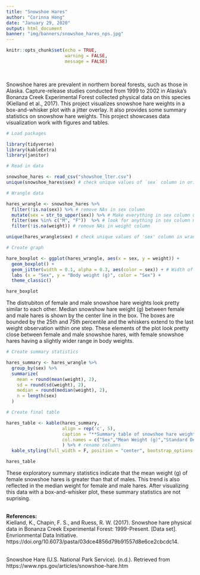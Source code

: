```yaml
---
title: "Snowshoe Hares"
author: "Corinna Hong"
date: "January 29, 2020"
output: html_document
banner: "img/banners/snowshoe_hares_nps.jpg"
---
```


```r
knitr::opts_chunk$set(echo = TRUE,
                      warning = FALSE,
                      message = FALSE)
```

<br>

Snowshoe hares are prevalent in northern boreal forests, such as those in Alaska. Capture-release studies conducted from 1999 to 2002 in Alaska's Bonanza Creek Experimental Forest collected physical data on this species (Kielland et al., 2017). This project visualizes snowshoe hare weights in a box-and-whisker plot with a jitter overlay. It also provides some summary statistics on snowshow hare weights. This project showcases data visualization work with figures and tables. 


<style>
p.caption {
  font-size: 0.9em;
  font-style: italic;
  color: grey;
  margin-right: 10%;
  margin-left: 15%;  
  text-align: left;
}
</style>


```r

# Load packages

library(tidyverse)
library(kableExtra)
library(janitor)

```

```r

# Read in data

snowshoe_hares <- read_csv("showshoe_lter.csv")
unique(snowshoe_hares$sex) # check unique values of `sex` column in original data

```

```r

# Wrangle data

hares_wrangle <- snowshoe_hares %>% 
  filter(!is.na(sex)) %>% # remove NAs in sex column
  mutate(sex = str_to_upper(sex)) %>% # Make everything in sex column uppercase
  filter(sex %in% c("M", "F"))  %>% # look for anything in sex column matching "M"/"F" This is how I am getting rid of "?" and "PF"
  filter(!is.na(weight)) # remove NAs in weight column

unique(hares_wrangle$sex) # check unique values of 'sex' column in wrangled data

```

```r

# Create graph

hare_boxplot <- ggplot(hares_wrangle, aes(x = sex, y = weight)) +
  geom_boxplot() +
  geom_jitter(width = 0.1, alpha = 0.3, aes(color = sex)) + # Width of jitter, opacity of dots, color coding by sex
  labs (x = "Sex", y = "Body weight (g)", color = "Sex") +
  theme_classic()

hare_boxplot

```

The distrubiton of female and male snowshoe hare weights look pretty similar to each other. Median snowshow hare weight (g) between female and male hares is shown by the center line in the box. The boxes are bounded by the 25th and 75th percentile and the whiskers extend to the last weight observation within one step. These elements of the plot look pretty close between female and male snowshoe hares, with female snowshoe hares having a slightly wider range in body weights.

```r

# Create summary statistics

hares_summary <- hares_wrangle %>% 
  group_by(sex) %>% 
  summarize(
    mean = round(mean(weight), 2),
    sd = round(sd(weight), 2),
    median = round(median(weight), 2),
    n = length(sex)
  )

```


```r

# Create final table

hares_table <- kable(hares_summary, 
                     align = rep('c', 5), 
                     caption = "**Summary table of snowshoe hare weights.** Mean, standard deviation, and median weight (g) of snowshoe hares at Bonanza Creek Experimental Forest grouped by sex. Data was collected from 1999 to 2002. Data accessed at: https://portal.lternet.edu/nis/mapbrowse?packageid=knb-lter-bnz.55.22", 
                     col.names = c("Sex","Mean Weight (g)","Standard Deviation (g)","Median Weight (g)", "Sample Size")
                     ) %>% # rename columns
  kable_styling(full_width = F, position = "center", bootstrap_options = c("hover")) # Decrease table width and centers it

hares_table

```

These exploratory summary statistics indicate that the mean weight (g) of female snowshoe hares is greater than that of males. This trend is also reflected in the median weight for female and male hares. After visualizing this data with a box-and-whisker plot, these summary statistics are not suprising. 

<br>
**References:**
<br>
Kielland, K., Chapin, F. S., and Ruess, R. W. (2017). Snowshoe hare physical data in Bonanza Creek Experimental Forest: 1999-Present. [Data set]. Envrionmental Data Initiative. https://doi.org/10.6073/pasta/03dce4856d79b91557d8e6ce2cbcdc14.

<br>
Snowshoe Hare (U.S. National Park Service). (n.d.). Retrieved from https://www.nps.gov/articles/snowshoe-hare.htm
